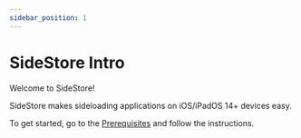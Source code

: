 ```yaml
---
sidebar_position: 1
---
```


# SideStore Intro

Welcome to SideStore!

SideStore makes sideloading applications on iOS/iPadOS 14+ devices easy.

To get started, go to the [Prerequisites](getting-started/prerequisites.mdx) and follow the instructions.

